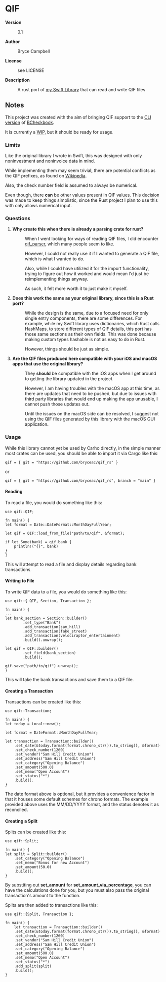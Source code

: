 =QIF=

<dl>
<dt style="font-weight:bold">Version</dt>
<dd>0.1</dd>
<dt style="font-weight:bold">Author</dt>
<dd>Bryce Campbell</dd>
<dt style="font-weight:bold">License</dt>
<dd>see LICENSE</dd>
<dt style="font-weight:bold">Description</dt>
<dd>
<p>A rust port of 
<a href="https://github.com/bryceac/QIF">my Swift Library</a> 
that can read and write QIF files</p>
</dd>
</dl>

==Notes==

This project was created with the aim of bringing QIF support 
to the <a href="https://github.com/bryceac/rcheckbook">CLI version</a>
of <a href="https://github.com/bryceac/BCheckbook">BCheckbook</a>.

It is currently a <abbr title="work in progress">WIP</abbr>, 
but it should be ready for usage.

===Limits===

Like the original library I wrote in Swift, 
this was designed with only noninvestment 
and noninvoice data in mind.

While implementing them may seem trivial, 
there are potential conflicts as the QIF prefixes,
as found on 
<a href="https://en.wikipedia.org/wiki/Quicken_Interchange_Format">Wikipedia</a>.

Also, the check number field is assumed to always be numerical.

Even though, there <strong>can</strong> 
be other values present in QIF values. 
This decision was made to keep things simplistic, 
since the Rust project I plan to use this with 
only allows numerical input.

===Questions===

<ol>
<li>
<dl>
<dt style="font-weight:bold">Why create this when there is already a parsing crate for rust?</dt>
<dd>
<p>When I went looking for ways of reading QIF files, 
I did encounter <a href="https://crates.io/crates/qif_parser">qif_parser</a>, 
which many people seem to like.</p>
<p>However, 
I could not really use it if I wanted to generate a QIF file, 
which is what I wanted to do.</p>

<p>Also, 
while I could have utilized it for the import functionality,
trying to figure out how it worked 
and would mean I'd just be reimplementing things anyway.</p>

<p>As such, it felt more worth it to just make it myself.</p>
</dd>
</dl>
</li>
<li>
<dl>
<dt style="font-weight:bold">Does this work the same as your original library, since this is a Rust port?</dt>
<dd>
<p>While the design is the same, 
due to a focused need for only single entry components, 
there are some differences. For example, 
while my Swift library uses dictionaries, which Rust calls HashMaps, 
to store different types of QIF details, 
this port has those same sections as their own fields. 
This was done because making custom types hashable 
is not as easy to do in Rust.</p>
<p>However, things should be just as simple.</p>
</dd>
</dl>
</li>
<li>
<dl>
<dt style="font-weight:bold">Are the QIF files produced here compatible with your iOS and macOS apps that use the original library?</dt>
<dd>
<p>They <strong>should</strong> be compatible with the iOS apps 
when I get around to getting the library updated in the project.</p>
<p>However, I am having troubles with the macOS app at this time, 
as there are updates that need to be pushed, but 
due to issues with third party libraries 
that would end up making the app unusable, I cannot push those updates out.</p>
<p>Until the issues on the macOS side can be resolved, 
I suggest not using the QIF files generated by 
this library with the macOS GUI application.</p>
</dd>
</dl>
</li>
</ol>

===Usage===

While this library cannot yet be used by Carho directly, 
in the simple manner most crates can be used, 
you should be able to import it via Cargo like this:

<pre>
qif = { git = "https://github.com/bryceac/qif_rs" }
</pre>

or

<pre>
qif = { git = "https://github.com/bryceac/qif_rs", branch = "main" }
</pre>

====Reading====

To read a file, you would do something like this:

<pre>
use qif::QIF;

fn main() {
let format = Date::DateFormat::MonthDayFullYear;

let qif = QIF::load_from_file("path/to/qif", &format);

if let Some(bank) = qif.bank {
    println!("{}", bank)
}
}
</pre>

This will attempt to read a file and 
display details regarding bank transactions.

====Writing to File====

To write QIF data to a file, you would do something like this:

<pre>
use qif::{ QIF, Section, Transaction };

fn main() {
...
let bank_section = Section::builder()
        .set_type("Bank")
        .add_transaction(sam_hill)
        .add_transaction(fake_street)
        .add_transaction(velociraptor_entertainment)
        .build().unwrap();

let qif = QIF::builder()
        .set_field(bank_section)
        .build();

qif.save("path/to/qif").unwrap();
}
</pre>

This will take the bank transactions and save them to a QIF file.

====Creating a Transaction====

Transactions can be created like this:

<pre>
use qif::Transaction;

fn main() {
let today = Local::now();

let format = DateFormat::MonthDayFullYear;

let transaction = Transaction::builder()
    .set_date(&today.format(format.chrono_str()).to_string(), &format)
    .set_check_number(1260)
    .set_vendor("Sam Hill Credit Union")
    .set_address("Sam Hill Credit Union")
    .set_category("Opening Balance")
    .set_amount(500.0)
    .set_memo("Open Account")
    .set_status("*")
    .build();
}
</pre>

The date format above is optional, 
but it provides a convenience factor in that it houses some default
schemes for chrono formats. The example provided above 
uses the MM/DD/YYYY format, and the status denotes it as reconciled.

====Creating a Split====

Splits can be created like this:

<pre>
use qif::Split;

fn main() {
let split = Split::builder()
    .set_category("Opening Balance")
    .set_memo("Bonus for new Account")
    .set_amount(50.0)
    .build();
}
</pre>

By substiting out <strong>set_amount</strong> for 
<strong>set_amount_via_percentage</strong>, 
you can have the calculations done for you, 
but you must also pass the original transaction's amount to the function.

Splits are then added to transactions like this:

<pre>
use qif::{Split, Transaction };

fn main() {
    let transaction = Transaction::builder()
    .set_date(&today.format(format.chrono_str()).to_string(), &format)
    .set_check_number(1260)
    .set_vendor("Sam Hill Credit Union")
    .set_address("Sam Hill Credit Union")
    .set_category("Opening Balance")
    .set_amount(500.0)
    .set_memo("Open Account")
    .set_status("*")
    .add_split(split)
    .build();
}
</pre>